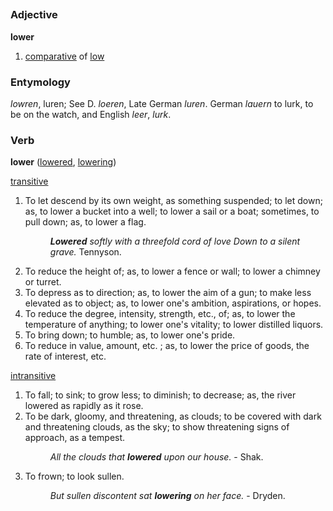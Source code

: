 =={{en}}==

===Adjective===
'''lower'''
#[[comparative]] of [[low]]

===Entymology===
{{ang}} ''lowren'', luren; See D. ''loeren'', Late German ''luren''. German ''lauern'' to lurk, to be on the watch, and English ''leer'', ''lurk''.

===Verb===
'''lower''' ([[lowered]], [[lowering]])

[[transitive]]
#To let descend by its own weight, as something suspended; to let down; as, to lower a bucket into a well; to lower a sail or a boat; sometimes, to pull down; as, to lower a flag.
#:'''''Lowered''' softly with a threefold cord of love Down to a silent grave.'' Tennyson.
#To reduce the height of; as, to lower a fence or wall; to lower a chimney or turret.
#To depress as to direction; as, to lower the aim of a gun; to make less elevated as to object; as, to lower one's ambition, aspirations, or hopes.
#To reduce the degree, intensity, strength, etc., of; as, to lower the temperature of anything; to lower one's vitality; to lower distilled liquors.
#To bring down; to humble; as, to lower one's pride.
#To reduce in value, amount, etc. ; as, to lower the price of goods, the rate of interest, etc.

[[intransitive]]

#To fall; to sink; to grow less; to diminish; to decrease; as, the river lowered as rapidly as it rose.
#To be dark, gloomy, and threatening, as clouds; to be covered with dark and threatening clouds, as the sky; to show threatening signs of approach, as a tempest.
#:''All the clouds that '''lowered''' upon our house.'' - Shak.
#To frown; to look sullen.
#:''But sullen discontent sat '''lowering''' on her face.'' - Dryden.